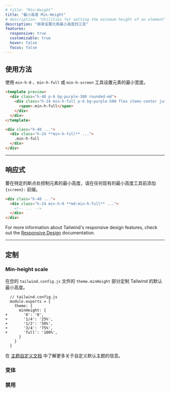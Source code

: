 ```yaml
---
# title: "Min-Height"
title: "最小高度 Min-Height"
# description: "Utilities for setting the minimum height of an element"
description: "用来设置元素最小高度的工具"
features:
  responsive: true
  customizable: true
  hover: false
  focus: false
---
```




## 使用方法

<!-- Set the minimum height of an element using the `min-h-0`, `min-h-full`, or `min-h-screen` utilities. -->
使用 `min-h-0` 、`min-h-full` 或 `min-h-screen` 工具设置元素的最小宽度。

```html purple
<template preview>
  <div class="h-48 p-6 bg-purple-300 rounded-md">
    <div class="h-24 min-h-full p-6 bg-purple-500 flex items-center justify-center rounded text-white font-semibold">
      <span>.min-h-full</span>
    </div>
  </div>
</template>

<div class="h-48 ...">
  <div class="h-24 **min-h-full** ...">
    .min-h-full
  </div>
</div>
```

---

## 响应式

<!-- To control the min-height of an element at a specific breakpoint, add a `{screen}:` prefix to any existing min-height utility. -->
要在特定的断点处控制元素的最小高度，请在任何现有的最小高度工具前添加 `{screen}:` 前缀。

```html
<div class="h-48 ...">
  <div class="h-24 min-h-0 **md:min-h-full** ...">
    <!-- ... -->
  </div>
</div>
```

For more information about Tailwind's responsive design features, check out the [Responsive Design](/docs/responsive-design) documentation.

---

## 定制

### Min-height scale

<!-- Customize Tailwind's default min-height scale in the `theme.minHeight` section of your `tailwind.config.js` file. -->
在您的 `tailwind.config.js` 文件的 `theme.minHeight` 部分定制 Tailwind 的默认最小高度。

```diff-js
  // tailwind.config.js
  module.exports = {
    theme: {
      minHeight: {
+       '0': '0',
+       '1/4': '25%',
+       '1/2': '50%',
+       '3/4': '75%',
+       'full': '100%',
      }
    }
  }
```

<!-- Learn more about customizing the default theme in the [theme customization documentation](/docs/theme#customizing-the-default-theme). -->
在 [主题自定义文档](/docs/theme#customizing-the-default-theme) 中了解更多关于自定义默认主题的信息。

### 变体

<Variants plugin="minHeight" name="min-height" />

### 禁用

<Disabling plugin="minHeight" name="min-height" />
